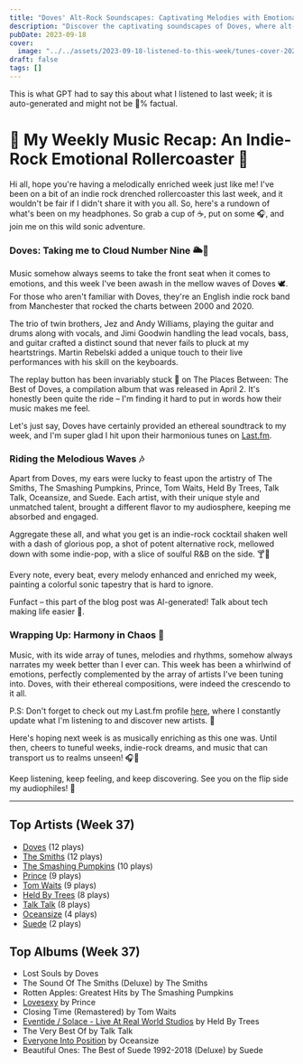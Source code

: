 ```yaml
---
title: "Doves' Alt-Rock Soundscapes: Captivating Melodies with Emotional Depth"
description: "Discover the captivating soundscapes of Doves, where alt-rock meets emotional depth. Their intricate melodies will resonate with your highs and lows!"
pubDate: 2023-09-18
cover:
  image: "../../assets/2023-09-18-listened-to-this-week/tunes-cover-2023-09-18-listened-to-this-week.png"
draft: false
tags: []
---
```


<NoteCallout title="Note">
This is what GPT had to say this about what I listened to last week; it is auto-generated and might not be 💯% factual.
</NoteCallout>

# 🎵 My Weekly Music Recap: An Indie-Rock Emotional Rollercoaster 🤘

Hi all, hope you're having a melodically enriched week just like me! I've been on a bit of an indie rock drenched rollercoaster this last week, and it wouldn't be fair if I didn't share it with you all. So, here's a rundown of what's been on my headphones. So grab a cup of ☕, put on some 🎧, and join me on this wild sonic adventure.

### Doves: Taking me to Cloud Number Nine 🌥🚀

Music somehow always seems to take the front seat when it comes to emotions, and this week I've been awash in the mellow waves of Doves 🕊. For those who aren't familiar with Doves, they're an English indie rock band from Manchester that rocked the charts between 2000 and 2020.

The trio of twin brothers, Jez and Andy Williams, playing the guitar and drums along with vocals, and Jimi Goodwin handling the lead vocals, bass, and guitar crafted a distinct sound that never fails to pluck at my heartstrings. Martin Rebelski added a unique touch to their live performances with his skill on the keyboards.

The replay button has been invariably stuck 🔁 on The Places Between: The Best of Doves, a compilation album that was released in April 2. It's honestly been quite the ride – I'm finding it hard to put in words how their music makes me feel.

Let's just say, Doves have certainly provided an ethereal soundtrack to my week, and I'm super glad I hit upon their harmonious tunes on [Last.fm](https://www.last.fm/user/RussMckendrick).

### Riding the Melodious Waves 🎶

Apart from Doves, my ears were lucky to feast upon the artistry of The Smiths, The Smashing Pumpkins, Prince, Tom Waits, Held By Trees, Talk Talk, Oceansize, and Suede. Each artist, with their unique style and unmatched talent, brought a different flavor to my audiosphere, keeping me absorbed and engaged.

Aggregate these all, and what you get is an indie-rock cocktail shaken well with a dash of glorious pop, a shot of potent alternative rock, mellowed down with some indie-pop, with a slice of soulful R&B on the side. 🍸🎸

Every note, every beat, every melody enhanced and enriched my week, painting a colorful sonic tapestry that is hard to ignore.

Funfact – this part of the blog post was AI-generated! Talk about tech making life easier 🤖.

### Wrapping Up: Harmony in Chaos 🎼

Music, with its wide array of tunes, melodies and rhythms, somehow always narrates my week better than I ever can. This week has been a whirlwind of emotions, perfectly complemented by the array of artists I've been tuning into. Doves, with their ethereal compositions, were indeed the crescendo to it all.

P.S: Don't forget to check out my Last.fm profile [here](https://www.last.fm/user/RussMckendrick), where I constantly update what I'm listening to and discover new artists. 🎵

Here's hoping next week is as musically enriching as this one was. Until then, cheers to tuneful weeks, indie-rock dreams, and music that can transport us to realms unseen! 🎧🌈

Keep listening, keep feeling, and keep discovering.
See you on the flip side my audiophiles! 🤘


---

## Top Artists (Week 37)

- [Doves](https://www.russ.fm/artist/doves/) (12 plays)
- [The Smiths](https://www.russ.fm/artist/the-smiths/) (12 plays)
- [The Smashing Pumpkins](https://www.russ.fm/artist/the-smashing-pumpkins/) (10 plays)
- [Prince](https://www.russ.fm/artist/prince/) (9 plays)
- [Tom Waits](https://www.russ.fm/artist/tom-waits/) (9 plays)
- [Held By Trees](https://www.russ.fm/artist/held-by-trees/) (8 plays)
- [Talk Talk](https://www.russ.fm/artist/talk-talk/) (8 plays)
- [Oceansize](https://www.russ.fm/artist/oceansize/) (4 plays)
- [Suede](https://www.russ.fm/artist/suede/) (2 plays)

## Top Albums (Week 37)

- Lost Souls by Doves
- The Sound Of The Smiths (Deluxe) by The Smiths
- Rotten Apples: Greatest Hits by The Smashing Pumpkins
- [Lovesexy](https://www.russ.fm/albums/lovesexy-27790731/) by Prince
- Closing Time (Remastered) by Tom Waits
- [Eventide / Solace - Live At Real World Studios](https://www.russ.fm/albums/eventide-solace-live-at-real-world-studios-27925125/) by Held By Trees
- The Very Best Of by Talk Talk
- [Everyone Into Position](https://www.russ.fm/albums/everyone-into-position-1460942/) by Oceansize
- Beautiful Ones: The Best of Suede 1992-2018 (Deluxe) by Suede